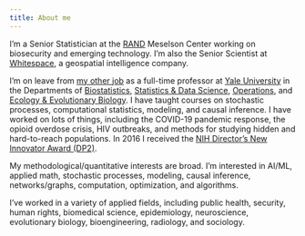 ```yaml
---
title: About me
---
```


I'm a Senior Statistician at the [RAND](https://rand.org) Meselson Center working on biosecurity and emerging technology.  I'm also the Senior Scientist at [Whitespace](https://inthewhitespace.com/), a geospatial intelligence company. 

I'm on leave from [my other job](https://ysph.yale.edu/profile/forrest_crawford/) as a full-time professor at [Yale University](http://www.yale.edu) in the Departments of [Biostatistics](http://publichealth.yale.edu/biostat), [Statistics & Data Science](https://statistics.yale.edu), [Operations](http://som.yale.edu/programs/doctoral/overview/operations), and [Ecology & Evolutionary Biology](http://eeb.yale.edu).  I have taught courses on stochastic processes, computational statistics, modeling, and causal inference. I have worked on lots of things, including the COVID-19 pandemic response, the opioid overdose crisis, HIV outbreaks, and methods for studying hidden and hard-to-reach populations. In 2016 I received the [NIH Director's New Innovator Award (DP2)](https://commonfund.nih.gov/newinnovator). 

My methodological/quantitative interests are broad. I'm interested in AI/ML, applied math, stochastic processes, modeling, causal inference, networks/graphs, computation, optimization, and algorithms.  

I've worked in a variety of applied fields, including public health, security, human rights, biomedical science, epidemiology, neuroscience, evolutionary biology, bioengineering, radiology, and sociology. 


